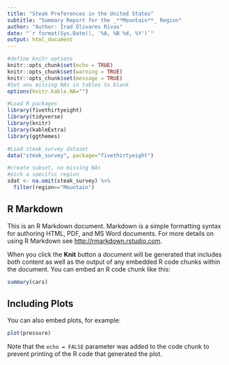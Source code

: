 ```yaml
---
title: "Steak Preferences in the United States"
subtitle: "Summary Report for the _**Mountain**_ Region"
author: "Author: Irad Olivares Rivas"
date: "`r format(Sys.Date(), '%A, %B %d, %Y')`"
output: html_document
---
```


```r
#define knitr options
knitr::opts_chunk$set(echo = TRUE)
knitr::opts_chunk$set(warning = TRUE)
knitr::opts_chunk$set(message = TRUE)
#Set anu missing NAs in tables to blank
options(knitr.kable.NA="")

#Load R packages
library(fivethirtyeight)
library(tidyverse)
library(knitr)
library(kableExtra)
library(ggthemes)

#Load steak_survey dataset
data("steak_survey", package="fivethirtyeight")

#create subset, no missing NAs
#pick a specific region
sdat <- na.omit(steak_survey) %>%
  filter(region=="Mountain")

```

## R Markdown

This is an R Markdown document. Markdown is a simple formatting syntax for authoring HTML, PDF, and MS Word documents. For more details on using R Markdown see <http://rmarkdown.rstudio.com>.

When you click the **Knit** button a document will be generated that includes both content as well as the output of any embedded R code chunks within the document. You can embed an R code chunk like this:

```r
summary(cars)
```

## Including Plots

You can also embed plots, for example:

```r
plot(pressure)
```

Note that the `echo = FALSE` parameter was added to the code chunk to prevent printing of the R code that generated the plot.
